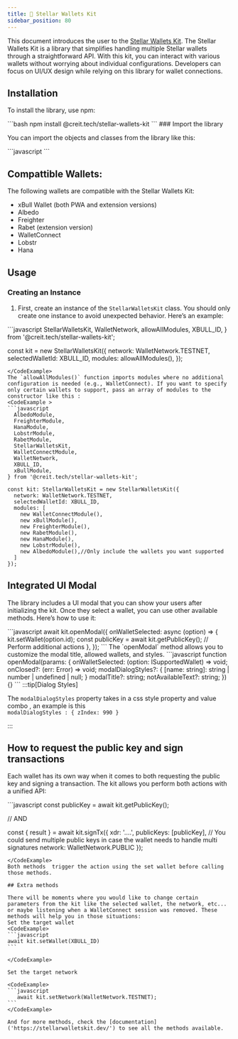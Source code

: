 ```yaml
---
title: 🚧 Stellar Wallets Kit
sidebar_position: 80
---
```



This document introduces the user to the [Stellar Wallets Kit]('https://stellarwalletskit.dev/'). The Stellar Wallets Kit is a library that simplifies handling multiple Stellar wallets through a straightforward API. With this kit, you can interact with various wallets without worrying about individual configurations. Developers can focus on UI/UX design while relying on this library for wallet connections.

## Installation

To install the library, use npm:

<CodeExample>
  ```bash npm install @creit.tech/stellar-wallets-kit ```
</CodeExample>
### Import the library

You can import the objects and classes from the library like this:

<CodeExample>
  ```javascript 
  ```
</CodeExample>

## Compattible Wallets:

The following wallets are compatible with the Stellar Wallets Kit:

- xBull Wallet (both PWA and extension versions)
- Albedo
- Freighter
- Rabet (extension version)
- WalletConnect
- Lobstr
- Hana

## Usage

### Creating an Instance

1. First, create an instance of the `StellarWalletsKit` class. You should only create one instance to avoid unexpected behavior. Here’s an example:

<CodeExample >
```javascript
  StellarWalletsKit,
  WalletNetwork,
  allowAllModules,
  XBULL_ID,
} from '@creit.tech/stellar-wallets-kit';

const kit = new StellarWalletsKit({ network: WalletNetwork.TESTNET, selectedWalletId: XBULL_ID, modules: allowAllModules(), });

````
</CodeExample>
The `allowAllModules()` function imports modules where no additional configuration is needed (e.g., WalletConnect). If you want to specify only certain wallets to support, pass an array of modules to the constructor like this :
<CodeExample >
```javascript
  AlbedoModule,
  FreighterModule,
  HanaModule,
  LobstrModule,
  RabetModule,
  StellarWalletsKit,
  WalletConnectModule,
  WalletNetwork,
  XBULL_ID,
  xBullModule,
} from '@creit.tech/stellar-wallets-kit';

const kit: StellarWalletsKit = new StellarWalletsKit({
  network: WalletNetwork.TESTNET,
  selectedWalletId: XBULL_ID,
  modules: [
    new WalletConnectModule(),
    new xBullModule(),
    new FreighterModule(),
    new RabetModule(),
    new HanaModule(),
    new LobstrModule(),
    new AlbedoModule(),//Only include the wallets you want supported
  ]
});
````

</CodeExample>

## Integrated UI Modal

The library includes a UI modal that you can show your users after initializing the kit. Once they select a wallet, you can use other available methods. Here’s how to use it:

<CodeExample >
```javascript
await kit.openModal({
  onWalletSelected: async (option) => {
    kit.setWallet(option.id);
    const publicKey = await kit.getPublicKey();
    // Perform additional actions
  },
});
```
</CodeExample>
The `openModal` method allows you to customize the modal title, allowed wallets, and styles.
<CodeExample>
```javascript
function openModal(params: {
    onWalletSelected: (option: ISupportedWallet) => void;
    onClosed?: (err: Error) => void;
    modalDialogStyles?: { [name: string]: string | number | undefined | null; }
    modalTitle?: string;
    notAvailableText?: string;
}) {}
```
</CodeExample>
:::tip[Dialog Styles]

The `modalDialogStyles` property takes in a css style property and value combo , an example is this <br/> `modalDialogStyles : { zIndex: 990 }`

 :::

## How to request the public key and sign transactions

Each wallet has its own way when it comes to both requesting the public key and signing a transaction. The kit allows you perform both actions with a unified API:

<CodeExample>
```javascript
const publicKey = await kit.getPublicKey();

// AND

const { result } = await kit.signTx({ xdr: '....', publicKeys: [publicKey], // You could send multiple public keys in case the wallet needs to handle multi signatures network: WalletNetwork.PUBLIC });

````
</CodeExample>
Both methods  trigger the action using the set wallet before calling those methods.

## Extra methods

There will be moments where you would like to change certain parameters from the kit like the selected wallet, the network, etc... or maybe listening when a WalletConnect session was removed. These methods will help you in those situations:
Set the target wallet
<CodeExample>
```javascript
await kit.setWallet(XBULL_ID)
```

</CodeExample>

Set the target network

<CodeExample>
```javascript
   await kit.setNetwork(WalletNetwork.TESTNET);
```
</CodeExample>

And for more methods, check the [documentation]('https://stellarwalletskit.dev/') to see all the methods available.
````
